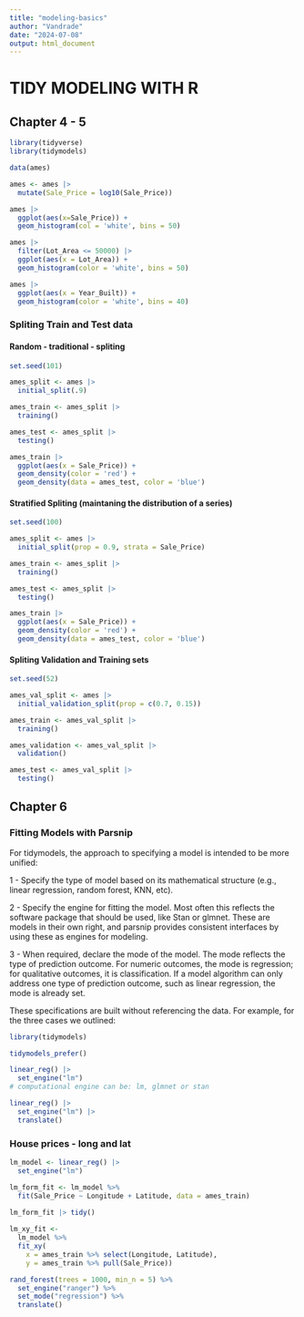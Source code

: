 ```yaml
---
title: "modeling-basics"
author: "Vandrade"
date: "2024-07-08"
output: html_document
---
```


# TIDY MODELING WITH R

## Chapter 4 - 5

```r
library(tidyverse)
library(tidymodels)

data(ames) 

```

```r

ames <- ames |> 
  mutate(Sale_Price = log10(Sale_Price))

ames |> 
  ggplot(aes(x=Sale_Price)) + 
  geom_histogram(col = 'white', bins = 50)

ames |> 
  filter(Lot_Area <= 50000) |> 
  ggplot(aes(x = Lot_Area)) + 
  geom_histogram(color = 'white', bins = 50)

ames |> 
  ggplot(aes(x = Year_Built)) + 
  geom_histogram(color = 'white', bins = 40)

```

### Spliting Train and Test data

#### Random - traditional - spliting
```r

set.seed(101)

ames_split <- ames |> 
  initial_split(.9)

ames_train <- ames_split |> 
  training()

ames_test <- ames_split |> 
  testing()

ames_train |> 
  ggplot(aes(x = Sale_Price)) +
  geom_density(color = 'red') +
  geom_density(data = ames_test, color = 'blue')

```

#### Stratified Spliting (maintaning the distribution of a series)

```r

set.seed(100)

ames_split <- ames |> 
  initial_split(prop = 0.9, strata = Sale_Price) 

ames_train <- ames_split |> 
  training()

ames_test <- ames_split |> 
  testing()

ames_train |> 
  ggplot(aes(x = Sale_Price)) +
  geom_density(color = 'red') +
  geom_density(data = ames_test, color = 'blue')

```

#### Spliting Validation and Training sets
```r

set.seed(52) 

ames_val_split <- ames |> 
  initial_validation_split(prop = c(0.7, 0.15))

ames_train <- ames_val_split |> 
  training()

ames_validation <- ames_val_split |> 
  validation()

ames_test <- ames_val_split |> 
  testing()

```

## Chapter 6

### Fitting Models with Parsnip 

For tidymodels, the approach to specifying a model is intended to be more unified:

1 - Specify the type of model based on its mathematical structure (e.g., linear regression, random forest, KNN, etc).

2 - Specify the engine for fitting the model. Most often this reflects the software package that should be used, like Stan or glmnet. These are models in their own right, and parsnip provides consistent interfaces by using these as engines for modeling.

3 - When required, declare the mode of the model. The mode reflects the type of prediction outcome. For numeric outcomes, the mode is regression; for qualitative outcomes, it is classification. If a model algorithm can only address one type of prediction outcome, such as linear regression, the mode is already set.

These specifications are built without referencing the data. For example, for the three cases we outlined:


```r
library(tidymodels)

tidymodels_prefer()

linear_reg() |>
  set_engine("lm")
# computational engine can be: lm, glmnet or stan 

linear_reg() |> 
  set_engine("lm") |> 
  translate()

```

### House prices - long and lat

```r

lm_model <- linear_reg() |>
  set_engine("lm")

lm_form_fit <- lm_model %>% 
  fit(Sale_Price ~ Longitude + Latitude, data = ames_train)

lm_form_fit |> tidy()
  
lm_xy_fit <- 
  lm_model %>% 
  fit_xy(
    x = ames_train %>% select(Longitude, Latitude),
    y = ames_train %>% pull(Sale_Price))

```

```r

rand_forest(trees = 1000, min_n = 5) %>% 
  set_engine("ranger") %>% 
  set_mode("regression") %>% 
  translate()

```
















